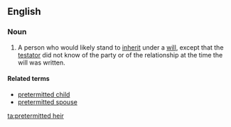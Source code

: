 ==English==

===Noun===
{{wikipedia}}
{{en-noun|head=[[pretermitted]] [[heir]]}}
# {{context|legal|lang=en}} A person who would likely stand to [[inherit]] under a [[will]], except that the [[testator]] did not know of the party or of the relationship at the time the will was written.

====Related terms====
* [[pretermitted child]]
* [[pretermitted spouse]]

[[ta:pretermitted heir]]